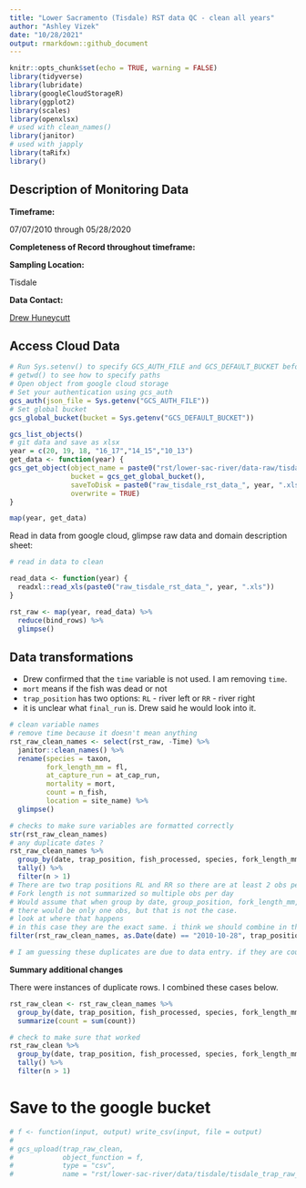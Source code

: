 ```yaml
---
title: "Lower Sacramento (Tisdale) RST data QC - clean all years"
author: "Ashley Vizek"
date: "10/28/2021"
output: rmarkdown::github_document
---
```


```r
knitr::opts_chunk$set(echo = TRUE, warning = FALSE)
library(tidyverse)
library(lubridate)
library(googleCloudStorageR)
library(ggplot2)
library(scales)
library(openxlsx)
# used with clean_names()
library(janitor)
# used with japply
library(taRifx)
library()
```

## Description of Monitoring Data

**Timeframe:** 

07/07/2010 through 05/28/2020

**Completeness of Record throughout timeframe:** 


**Sampling Location:**

Tisdale


**Data Contact:** 

[Drew Huneycutt](mailto::andrew.huneycutt@wildlife.ca.gov)

## Access Cloud Data

```r
# Run Sys.setenv() to specify GCS_AUTH_FILE and GCS_DEFAULT_BUCKET before running 
# getwd() to see how to specify paths 
# Open object from google cloud storage
# Set your authentication using gcs_auth
gcs_auth(json_file = Sys.getenv("GCS_AUTH_FILE"))
# Set global bucket 
gcs_global_bucket(bucket = Sys.getenv("GCS_DEFAULT_BUCKET"))

gcs_list_objects()
# git data and save as xlsx
year = c(20, 19, 18, "16_17","14_15","10_13")
get_data <- function(year) {
gcs_get_object(object_name = paste0("rst/lower-sac-river/data-raw/tisdale/tisdale_rst_", year, ".xls"),
               bucket = gcs_get_global_bucket(),
               saveToDisk = paste0("raw_tisdale_rst_data_", year, ".xls"),
               overwrite = TRUE)
}

map(year, get_data)
```

Read in data from google cloud, glimpse raw data and domain description sheet: 

```r
# read in data to clean 

read_data <- function(year) {
  readxl::read_xls(paste0("raw_tisdale_rst_data_", year, ".xls"))
}

rst_raw <- map(year, read_data) %>%
  reduce(bind_rows) %>%
  glimpse()
```

## Data transformations

- Drew confirmed that the `time` variable is not used. I am removing `time`. 
- `mort` means if the fish was dead or not
- `trap_position` has two options: `RL` - river left or `RR` - river right
- it is unclear what `final_run` is. Drew said he would look into it.


```r
# clean variable names
# remove time because it doesn't mean anything
rst_raw_clean_names <- select(rst_raw, -Time) %>%
  janitor::clean_names() %>%
  rename(species = taxon,
         fork_length_mm = fl,
         at_capture_run = at_cap_run,
         mortality = mort,
         count = n_fish,
         location = site_name) %>%
  glimpse()

```

```r
# checks to make sure variables are formatted correctly
str(rst_raw_clean_names)
# any duplicate dates ?
rst_raw_clean_names %>%
  group_by(date, trap_position, fish_processed, species, fork_length_mm, weight, life_stage, at_capture_run, final_run, mortality, random, analyses, rearing, release_id, mark_type, mark_position, mark_color, trap_visit_comment, catch_comment, location) %>%
  tally() %>%
  filter(n > 1)
# There are two trap positions RL and RR so there are at least 2 obs per day
# Fork length is not summarized so multiple obs per day
# Would assume that when group by date, group_position, fork_length_mm, at_capture_run
# there would be only one obs, but that is not the case.
# look at where that happens
# in this case they are the exact same. i think we should combine in that case
filter(rst_raw_clean_names, as.Date(date) == "2010-10-28", trap_position == "RL", at_capture_run == "Winter", fork_length_mm == 39)

# I am guessing these duplicates are due to data entry. if they are counting fish individually then they would record before they realize that multiple fish fit the same description

```

**Summary additional changes**

There were instances of duplicate rows. I combined these cases below.

```r
rst_raw_clean <- rst_raw_clean_names %>%
  group_by(date, trap_position, fish_processed, species, fork_length_mm, weight, life_stage, at_capture_run, final_run, mortality, random, analyses, rearing, release_id, mark_type, mark_position, mark_color, trap_visit_comment, catch_comment, location) %>%
  summarize(count = sum(count))

# check to make sure that worked
rst_raw_clean %>%
  group_by(date, trap_position, fish_processed, species, fork_length_mm, weight, life_stage, at_capture_run, final_run, mortality, random, analyses, rearing, release_id, mark_type, mark_position, mark_color, trap_visit_comment, catch_comment, location) %>%
  tally() %>%
  filter(n > 1)
```

# Save to the google bucket

```r
# f <- function(input, output) write_csv(input, file = output)
# 
# gcs_upload(trap_raw_clean,
#            object_function = f,
#            type = "csv",
#            name = "rst/lower-sac-river/data/tisdale/tisdale_trap_raw_clean.csv")
```
